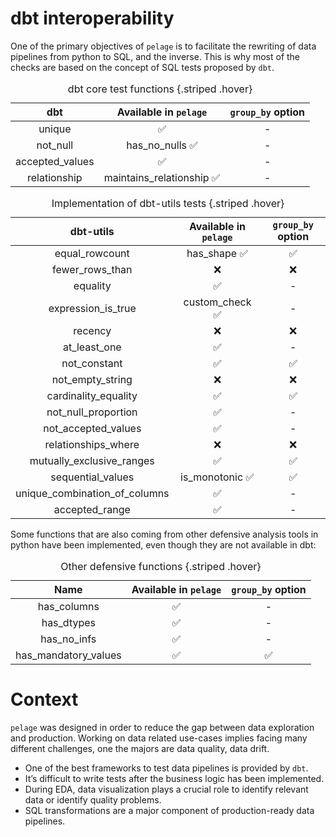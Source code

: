 # dbt interoperability

One of the primary objectives of `pelage` is to facilitate the rewriting of data pipelines from python to SQL, and the inverse. This is why most of the checks are based on the concept of SQL tests proposed by `dbt`.

|       dbt       |   Available in `pelage`   | `group_by` option |
|:---------------:|:-------------------------:|:-----------------:|
|     unique      |            ✅             |        \-         |
|    not_null     |      has_no_nulls ✅      |        \-         |
| accepted_values |            ✅             |        \-         |
|  relationship   | maintains_relationship ✅ |        \-         |

: dbt core test functions {.striped .hover}


|           dbt-utils           | Available in `pelage` | `group_by` option |
|:-----------------------------:|:---------------------:|:-----------------:|
|        equal_rowcount         |     has_shape ✅      |        ✅         |
|        fewer_rows_than        |          ❌           |        ❌         |
|           equality            |          ✅           |        \-         |
|      expression_is_true       |    custom_check ✅    |        \-         |
|            recency            |          ❌           |        ❌         |
|         at_least_one          |          ✅           |        \-         |
|         not_constant          |          ✅           |        ✅         |
|       not_empty_string        |          ❌           |        ❌         |
|     cardinality_equality      |          ✅           |        ✅         |
|      not_null_proportion      |          ✅           |        \-         |
|      not_accepted_values      |          ✅           |        \-         |
|      relationships_where      |          ❌           |        ❌         |
|   mutually_exclusive_ranges   |          ✅           |        ✅         |
|       sequential_values       |    is_monotonic ✅    |        ✅         |
| unique_combination_of_columns |          ✅           |        \-         |
|        accepted_range         |          ✅           |        \-         |

: Implementation of dbt-utils tests {.striped .hover}

Some functions that are also coming from other defensive analysis tools in python have been implemented, even though they are not available in dbt:

|         Name         | Available in `pelage` | `group_by` option |
|:--------------------:|:---------------------:|:-----------------:|
|     has_columns      |          ✅           |        \-         |
|      has_dtypes      |          ✅           |        \-         |
|     has_no_infs      |          ✅           |        \-         |
| has_mandatory_values |          ✅           |        ✅         |

: Other defensive functions {.striped .hover}

# Context

`pelage` was designed in order to reduce the gap between data exploration and production. Working on data related use-cases implies facing many different challenges, one the majors are data quality, data drift.

-   One of the best frameworks to test data pipelines is provided by `dbt`.
-   It’s difficult to write tests after the business logic has been implemented.
-   During EDA, data visualization plays a crucial role to identify relevant data or identify quality problems.
-   SQL transformations are a major component of production-ready data pipelines.
